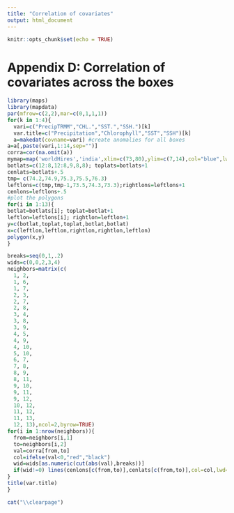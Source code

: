 ```yaml
---
title: "Correlation of covariates"
output: html_document
---
```


```r
knitr::opts_chunk$set(echo = TRUE)
```

# Appendix D: Correlation of covariates across the boxes

```r
library(maps)
library(mapdata)
par(mfrow=c(2,2),mar=c(0,1,1,1))
for(k in 1:4){
  vari=c("PrecipTRMM","CHL.","SST.","SSH.")[k]
  var.title=c("Precipitation","Chlorophyll","SST","SSH")[k]
  a=makedat(covname=vari) #create anomalies for all boxes
a=a[,paste(vari,1:14,sep="")]
corra=cor(na.omit(a))
mymap=map('worldHires','india',xlim=c(73,80),ylim=c(7,14),col="blue",lwd=2)
botlats=c(12:8,12:8,9,8,8); toplats=botlats+1
cenlats=botlats+.5
tmp= c(74.2,74.9,75.3,75.5,76.3)     
leftlons=c(tmp,tmp-1,73.5,74.3,73.3);rightlons=leftlons+1
cenlons=leftlons+.5
#plot the polygons
for(i in 1:13){
botlat=botlats[i]; toplat=botlat+1
leftlon=leftlons[i]; rightlon=leftlon+1
y=c(botlat,toplat,toplat,botlat,botlat)
x=c(leftlon,leftlon,rightlon,rightlon,leftlon)
polygon(x,y)
}

breaks=seq(0,1,.2)
wids=c(0,0,2,3,4)
neighbors=matrix(c(
  1, 2, 
  1, 6,
  1, 7,
  2, 3,
  2, 7,
  2, 8,
  3, 4,
  3, 8,
  3, 9,
  4, 5,
  4, 9,
  4, 10,
  5, 10,
  6, 7,
  7, 8,
  8, 9,
  8, 11,
  9, 10,
  9, 11,
  9, 12,
  10, 12,
  11, 12,
  11, 13,
  12, 13),ncol=2,byrow=TRUE) 
for(i in 1:nrow(neighbors)){
  from=neighbors[i,1]
  to=neighbors[i,2]
  val=corra[from,to]
  col=ifelse(val<0,"red","black")
  wid=wids[as.numeric(cut(abs(val),breaks))]
  if(wid!=0) lines(cenlons[c(from,to)],cenlats[c(from,to)],col=col,lwd=wid)
}
title(var.title)
}
```

```r
cat("\\clearpage")
```